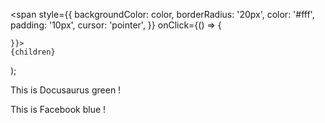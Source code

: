   <span
    style={{
      backgroundColor: color,
      borderRadius: '20px',
      color: '#fff',
      padding: '10px',
      cursor: 'pointer',
    }}
    onClick={() => {
     
    }}>
    {children}
  </span>
);

This is <App color="#25c2a0">Docusaurus green</App> !

This is <App color="#1877F2">Facebook blue</App> !
